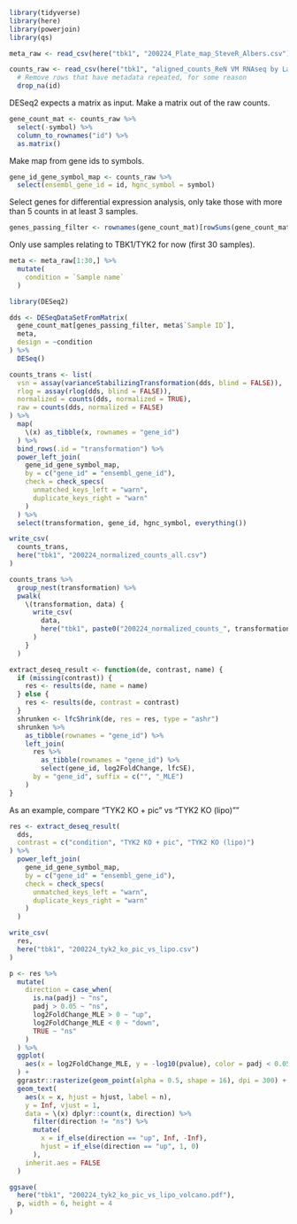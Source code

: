 

```r
library(tidyverse)
library(here)
library(powerjoin)
library(qs)
```

```r
meta_raw <- read_csv(here("tbk1", "200224_Plate_map_SteveR_Albers.csv"))

counts_raw <- read_csv(here("tbk1", "aligned_counts_ReN VM RNAseq by Laura_original.csv")) %>%
  # Remove rows that have metadata repeated, for some reason
  drop_na(id)
```

DESeq2 expects a matrix as input. Make a matrix out of the raw counts.

```r
gene_count_mat <- counts_raw %>%
  select(-symbol) %>%
  column_to_rownames("id") %>%
  as.matrix()
```

Make map from gene ids to symbols.

```r
gene_id_gene_symbol_map <- counts_raw %>%
  select(ensembl_gene_id = id, hgnc_symbol = symbol)
```


Select genes for differential expression analysis, only take those with more
than 5 counts in at least 3 samples.

```r
genes_passing_filter <- rownames(gene_count_mat)[rowSums(gene_count_mat > 5) > 3]
```

Only use samples relating to TBK1/TYK2 for now (first 30 samples).

```r
meta <- meta_raw[1:30,] %>%
  mutate(
    condition = `Sample name`
  )
```



```r
library(DESeq2)

dds <- DESeqDataSetFromMatrix(
  gene_count_mat[genes_passing_filter, meta$`Sample ID`],
  meta,
  design = ~condition
) %>%
  DESeq()
```

```r
counts_trans <- list(
  vsn = assay(varianceStabilizingTransformation(dds, blind = FALSE)),
  rlog = assay(rlog(dds, blind = FALSE)),
  normalized = counts(dds, normalized = TRUE),
  raw = counts(dds, normalized = FALSE)
) %>%
  map(
    \(x) as_tibble(x, rownames = "gene_id")
  ) %>%
  bind_rows(.id = "transformation") %>%
  power_left_join(
    gene_id_gene_symbol_map,
    by = c("gene_id" = "ensembl_gene_id"),
    check = check_specs(
      unmatched_keys_left = "warn",
      duplicate_keys_right = "warn"
    )
  ) %>%
  select(transformation, gene_id, hgnc_symbol, everything())

write_csv(
  counts_trans,
  here("tbk1", "200224_normalized_counts_all.csv")
)

counts_trans %>%
  group_nest(transformation) %>%
  pwalk(
    \(transformation, data) {
      write_csv(
        data,
        here("tbk1", paste0("200224_normalized_counts_", transformation, ".csv"))
      )
    }
  )
```


```r
extract_deseq_result <- function(de, contrast, name) {
  if (missing(contrast)) {
    res <- results(de, name = name)
  } else {
    res <- results(de, contrast = contrast)
  }
  shrunken <- lfcShrink(de, res = res, type = "ashr")
  shrunken %>%
    as_tibble(rownames = "gene_id") %>%
    left_join(
      res %>%
        as_tibble(rownames = "gene_id") %>%
        select(gene_id, log2FoldChange, lfcSE),
      by = "gene_id", suffix = c("", "_MLE")
    )
}
```

As an example, compare "TYK2 KO + pic" vs "TYK2 KO (lipo)""


```r
res <- extract_deseq_result(
  dds,
  contrast = c("condition", "TYK2 KO + pic", "TYK2 KO (lipo)")
) %>%
  power_left_join(
    gene_id_gene_symbol_map,
    by = c("gene_id" = "ensembl_gene_id"),
    check = check_specs(
      unmatched_keys_left = "warn",
      duplicate_keys_right = "warn"
    )
  )

write_csv(
  res,
  here("tbk1", "200224_tyk2_ko_pic_vs_lipo.csv")
)
```


```r
p <- res %>%
  mutate(
    direction = case_when(
      is.na(padj) ~ "ns",
      padj > 0.05 ~ "ns",
      log2FoldChange_MLE > 0 ~ "up",
      log2FoldChange_MLE < 0 ~ "down",
      TRUE ~ "ns"
    )
  ) %>%
  ggplot(
    aes(x = log2FoldChange_MLE, y = -log10(pvalue), color = padj < 0.05)
  ) +
  ggrastr::rasterize(geom_point(alpha = 0.5, shape = 16), dpi = 300) +
  geom_text(
    aes(x = x, hjust = hjust, label = n),
    y = Inf, vjust = 1,
    data = \(x) dplyr::count(x, direction) %>%
      filter(direction != "ns") %>%
      mutate(
        x = if_else(direction == "up", Inf, -Inf),
        hjust = if_else(direction == "up", 1, 0)
      ),
    inherit.aes = FALSE
  )

ggsave(
  here("tbk1", "200224_tyk2_ko_pic_vs_lipo_volcano.pdf"),
  p, width = 6, height = 4
)
```
